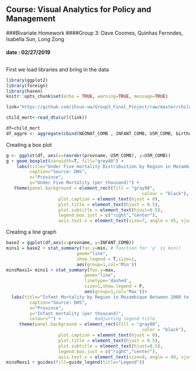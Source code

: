 ## Course: Visual Analytics for Policy and Management
###Bivariate Homework 
####Group 3: Dave Coomes, Quinhas Fernndes, Isabella Sun, Long Zong

#### date : 02/27/2019 
## 
##

First we load libraries and bring in the data
```r
library(ggplot2)
library(foreign)
library(haven)
knitr::opts_chunk$set(echo = TRUE, warning=TRUE, message=TRUE)

link="https://github.com/ihsun-uw/Group3_Final_Project/raw/master/child_mortality.dta"

child_mort<-read_dta(url(link))

```


```r

df=child_mort
df_aggre <- aggregate(cbind(NEONAT_COMB , INFANT_COMB, U5M_COMB, birthatend, hwdensity, midwifedensity)~provname, data=df, FUN=mean )

```

Creating a box plot 

```r
g <- ggplot(df, aes(x=reorder(provname,-U5M_COMB), y=U5M_COMB))
g + geom_boxplot(varwidth=T, fill="grey80") + 
    labs(title="Under Five mortality Distribuition by Region in Mozambique", 
         caption="Source: DHS",
         x="Province",
         y="Under Five Mortality (per thousand)") +
   theme(panel.background = element_rect(fill = "gray98",
                                                    colour = "black"),
                    plot.caption = element_text(hjust = 0), 
                    plot.title = element_text(hjust = 0.5),
                    plot.subtitle = element_text(hjust=0.5),
                    legend.box.just = c("right","center"), 
                    axis.text.x = element_text(size=7, angle = 45, vjust = 1, hjust=1)) 

```


Creating a line graph

```r

base2 = ggplot(df,aes(x=provname, y=INFANT_COMB))
mins1 = base2 + stat_summary(fun.y=min, # function for 'y' is min()
                           geom="line",
                           show.legend = T,size=1,
                           aes(group=1,col='Min'))
minsMaxs1= mins1 + stat_summary(fun.y=max,
                              geom="line",
                              linetype='dashed',
                              size=1,show.legend = F,
                              aes(group=1,col='Max'))+
  labs(title="Infant Mortality by Region in Mozambique Between 2000 to 2010",
         caption="Source: DHS",
         x="Province",
         y="Infant mortality (per thousand)",
         colour="") +             #adjusting legend title
     theme(panel.background = element_rect(fill = "gray98",
                                                    color = "black"),
                    plot.caption = element_text(hjust = 0), 
                    plot.title = element_text(hjust = 0.5),
                    plot.subtitle = element_text(hjust=0.5),
                    legend.box.just = c("right","center"), 
                    axis.text.x = element_text(size=9, angle = 40, vjust = 1, hjust=1)) 
minsMaxs1 + guides(fill=guide_legend(title="Legend"))
```

